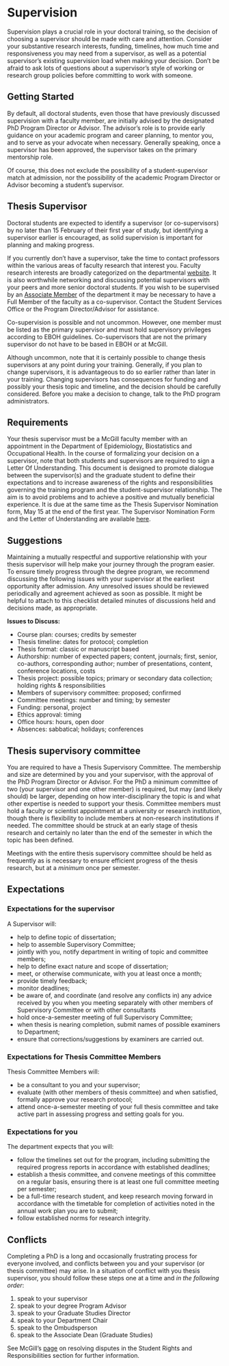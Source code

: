 # Supervision

Supervision plays a crucial role in your doctoral training, so the decision of choosing a supervisor should be made with care and attention. Consider your substantive research interests, funding, timelines, how much time and responsiveness you may need from a supervisor, as well as a potential supervisor's existing supervision load when making your decision. Don't be afraid to ask lots of questions about a supervisor's style of working or research group policies before committing to work with someone.   

## Getting Started

By default, all doctoral students, even those that have previously discussed supervision with a faculty member, are initially advised by the designated PhD Program Director or Advisor. The advisor's role is to provide early guidance on your academic program and career planning, to mentor you, and to serve as your advocate when necessary. Generally speaking, once a supervisor has been approved, the supervisor takes on the primary mentorship role.

Of course, this does not exclude the possibility of a student-supervisor match at admission, nor the possibility of the academic Program Director or Advisor becoming a student's supervisor.

## Thesis Supervisor

Doctoral students are expected to identify a supervisor (or co-supervisors) by no later than 15 February of their first year of study, but identifying a supervisor earlier is encouraged, as solid supervision is important for planning and making progress. 

If you currently don't have a supervisor, take the time to contact professors within the various areas of faculty research that interest you. Faculty research interests are broadly categorized on the departmental [website](https://www.mcgill.ca/epi-biostat-occh/research). It is also worthwhile networking and discussing potential supervisors with your peers and more senior doctoral students. If you wish to be supervised by an [Associate Member](https://www.mcgill.ca/epi-biostat-occh/people/field_mprofile_group/Associate%20Members) of the department it may be necessary to have a Full Member of the faculty as a co-supervisor. Contact the Student Services Office or the Program Director/Advisor for assistance.

Co-supervision is possible and not uncommon. However, one member must be listed as the primary supervisor and must hold supervisory privileges according to EBOH guidelines. Co-supervisors that are not the primary supervisor do not have to be based in EBOH or at McGill. 

Although uncommon, note that it is certainly possible to change thesis supervisors at any point during your training. Generally, if you plan to change supervisors, it is advantageous to do so earlier rather than later in your training. Changing supervisors has consequences for funding and possibly your thesis topic and timeline, and the decision should be carefully considered. Before you make a decision to change, talk to the PhD program administrators.

## Requirements

Your thesis supervisor must be a McGill faculty member with an appointment in the Department of Epidemiology, Biostatistics and Occupational Health. In the course of formalizing your decision on a supervisor, note that both students and supervisors are required to sign a Letter Of Understanding. This document is designed to promote dialogue between the supervisor(s) and the graduate student to define their expectations and to increase awareness of the rights and responsibilities governing the training program and the student-supervisor relationship. The aim is to avoid problems and to achieve a positive and mutually beneficial experience. It is due at the same time as the Thesis Supervisor Nomination form, May 15 at the end of the first year. The Supervisor Nomination Form and the Letter of Understanding are available [here](https://www.mcgill.ca/epi-biostat-occh/files/epi-biostat-occh/eboh_supervisor_nomination_form-lou_201909.docx).

## Suggestions

Maintaining a mutually respectful and supportive relationship with your thesis supervisor will help make your journey through the program easier. To ensure timely progress through the degree program, we recommend discussing the following issues with your supervisor at the earliest opportunity after admission. Any unresolved issues should be reviewed periodically and agreement achieved as soon as possible. It might be helpful to attach to this checklist detailed minutes of discussions held and decisions made, as appropriate.  

**Issues to Discuss:**  

- Course plan: courses; credits by semester
- Thesis timeline: dates for protocol; completion
- Thesis format: classic or manuscript based
- Authorship: number of expected papers; content, journals; first, senior, co-authors, corresponding author; number of presentations, content, conference locations, costs
- Thesis project: possible topics; primary or secondary data collection; holding rights & responsibilities
- Members of supervisory committee: proposed; confirmed
- Committee meetings: number and timing; by semester
- Funding: personal, project
- Ethics approval: timing
- Office hours: hours, open door
- Absences: sabbatical; holidays; conferences


## Thesis supervisory committee

You are required to have a Thesis Supervisory Committee. The membership and size are determined by you and your supervisor, with the approval of the PhD Program Director or Advisor. For the PhD a minimum committee of two (your supervisor and one other member) is required, but may (and likely should) be larger, depending on how inter-disciplinary the topic is and what other expertise is needed to support your thesis. Committee members must hold a faculty or scientist appointment at a university or research institution, though there is flexibility to include members at non-research institutions if needed. The committee should be struck at an early stage of thesis research and certainly no later than the end of the semester in which the topic has been defined.

Meetings with the entire thesis supervisory committee should be held as frequently as is necessary to ensure efficient progress of the thesis research, but at a *minimum* once per semester.

## Expectations

### Expectations for the supervisor

A Supervisor will:  

- help to define topic of dissertation;
- help to assemble Supervisory Committee;
- jointly with you, notify department in writing of topic and committee members;
- help to define exact nature and scope of dissertation;
- meet, or otherwise communicate, with you at least once a month;
- provide timely feedback;
- monitor deadlines;
- be aware of, and coordinate (and resolve any conflicts in) any advice received by you when you meeting separately with other members of Supervisory Committee or with other consultants
- hold once-a-semester meeting of full Supervisory Committee;
- when thesis is nearing completion, submit names of possible examiners to Department;
- ensure that corrections/suggestions by examiners are carried out.

### Expectations for Thesis Committee Members

Thesis Committee Members will:

- be a consultant to you and your supervisor;
- evaluate (with other members of thesis committee) and when satisfied, formally approve your research protocol;
- attend once-a-semester meeting of your full thesis committee and take active part in assessing progress and setting goals for you.

### Expectations for you

The department expects that you will:

- follow the timelines set out for the program, including submitting the required progress reports in accordance with established deadlines;
- establish a thesis committee, and convene meetings of this committee on a regular basis, ensuring there is at least one full committee meeting per semester;
- be a full-time research student, and keep research moving forward in accordance with the timetable for completion of activities noted in the annual work plan you are to submit;
- follow established norms for research integrity.

## Conflicts

Completing a PhD is a long and occasionally frustrating process for everyone involved, and conflicts between you and your supervisor (or thesis committee) may arise. In a situation of conflict with you thesis supervisor, you should follow these steps one at a time and *in the following order*:

1. speak to your supervisor
2. speak to your degree Program Advisor
3. speak to your Graduate Studies Director
4. speak to your Department Chair
5. speak to the Ombudsperson
6. speak to the Associate Dean (Graduate Studies)

See McGill's [page](www.mcgill.ca/students/srr/disputes) on resolving disputes in the Student Rights and Responsibilities section for further information.
